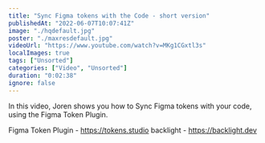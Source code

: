```yaml
---
title: "Sync Figma tokens with the Code - short version"
publishedAt: "2022-06-07T10:07:41Z"
image: "./hqdefault.jpg"
poster: "./maxresdefault.jpg"
videoUrl: "https://www.youtube.com/watch?v=MKg1CGxtl3s"
localImages: true
tags: ["Unsorted"]
categories: ["Video", "Unsorted"]
duration: "0:02:38"
ignore: false
---
```


In this video, Joren shows you how to Sync Figma tokens with your code, using the Figma Token Plugin.

Figma Token Plugin - https://tokens.studio
backlight - https://backlight.dev
